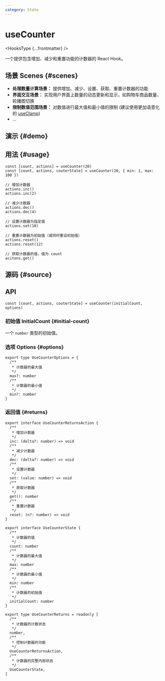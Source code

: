 ```yaml
---
category: State
---
```


# useCounter


<HooksType {...frontmatter} />

一个提供包含增加、减少和重置功能的计数器的 React Hook。

## 场景 Scenes \{#scenes}

- **处理数量计算场景：** 提供增加、减少、设置、获取、重置计数器的功能
- **界面交互场景：** 实现用户界面上数量的动态更新和显示，如购物车商品数量、轮播图切换
- **限制数值范围场景：** 对数值进行最大值和最小值的限制 (建议使用更加语意化的 [useClamp](/reference/use-clamp))
- ...

## 演示 \{#demo}


<App />

## 用法 \{#usage}

```tsx
const [count, actions] = useCounter(20)
const [count, actions, couterState] = useCounter(20, { min: 1, max: 100 })

// 增加计数器
actions.inc()
actions.inc(2)

// 减少计数器
actions.dec()
actions.dec(4)

// 设置计数器为指定值
actions.set(10)

// 重置计数器为初始值（或同时重设初始值）
actions.reset()
actions.reset(12)

// 获取计数器的值，值为 count
acitons.get()
```

## 源码 \{#source}


<Source />

## API

```tsx
const [count, actions, couterState] = useCounter(initialCount, options)
```

### 初始值 InitialCount \{#initial-count}

一个 `number` 类型的初始值。

### 选项 Options \{#options}

```tsx
export type UseCounterOptions = {
  /**
   * 计数器的最大值
   */
  max?: number
  /**
   * 计数器的最小值
   */
  min?: number
}
```

### 返回值 \{#returns}

```tsx
export interface UseCounterReturnsAction {
  /**
   * 增加计数器
   */
  inc: (delta?: number) => void
  /**
   * 减少计数器
   */
  dec: (delta?: number) => void
  /**
   * 设置计数器
   */
  set: (value: number) => void
  /**
   * 获取计数器
   */
  get(): number
  /**
   * 重置计数器
   */
  reset: (n?: number) => void
}

export interface UseCounterState {
  /**
   * 计数器的值
   */
  count: number
  /**
   * 计数器的最大值
   */
  max: number
  /**
   * 计数器的最小值
   */
  min: number
  /**
   * 计数器的初始值
   */
  initialCount: number
}

export type UseCounterReturns = readonly [
  /**
   * 计数器的计数状态
   */
  number,
  /**
   * 控制计数器的功能
   */
  UseCounterReturnsAction,
  /**
   * 计数器的完整内部状态
   */
  UseCounterState,
]
```
